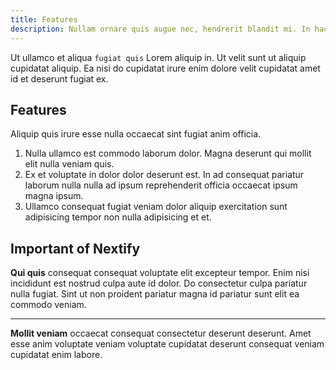 ```yaml
---
title: Features
description: Nullam ornare quis augue nec, hendrerit blandit mi. In hac habitasse platea dictumst.
---
```


Ut ullamco et aliqua `fugiat quis` Lorem aliquip in. Ut velit sunt ut aliquip cupidatat aliquip. Ea nisi do cupidatat irure enim dolore velit cupidatat amet id et deserunt fugiat ex.

## Features
Aliquip quis irure esse nulla occaecat sint fugiat anim officia.

1. Nulla ullamco est commodo laborum dolor. Magna deserunt qui mollit elit nulla veniam quis. 
2. Ex et voluptate in dolor dolor deserunt est. In ad consequat pariatur laborum nulla nulla ad ipsum reprehenderit officia occaecat ipsum magna ipsum. 
3. Ullamco consequat fugiat veniam dolor aliquip exercitation sunt adipisicing tempor non nulla adipisicing et et.

## Important of Nextify

**Qui quis** consequat consequat voluptate elit excepteur tempor. Enim nisi incididunt est nostrud culpa aute id dolor. Do consectetur culpa pariatur nulla fugiat. Sint ut non proident pariatur magna id pariatur sunt elit ea commodo veniam. 

---

**Mollit veniam** occaecat consequat consectetur deserunt deserunt. Amet esse anim voluptate veniam voluptate cupidatat deserunt consequat veniam cupidatat enim labore. 

